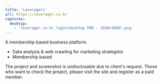 ```yaml
---
title: 'Leveragers'
url: https://leverager.co.kr
captures:
  desktop:
    - 'leverager.co.kr_login(desktop FHD - 1920x1080).png'
---
```


A membership based business platform.

- Data analysis & web crawling for marketing strategists
- Membership based

The project and screenshot is undisclosable due to client's request. Those who want to check the project, please visit the site and register as a paid member.
